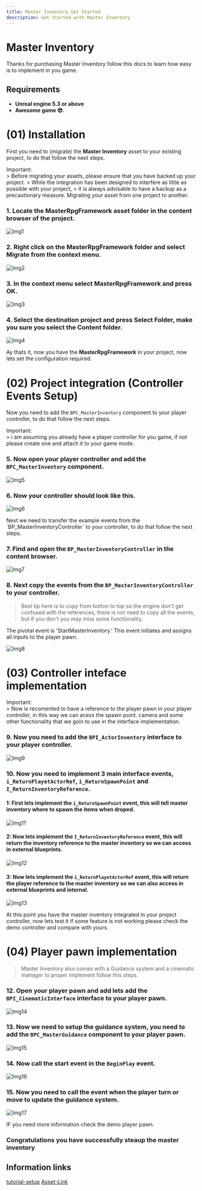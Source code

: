 ```yaml
---
title: Master Inventory Get Started
description: Get Started with Master Inventory
---
```


# Master Inventory

Thanks for purchasing Master Inventory follow this docs to learn how easy is to implement in you game.

## Requirements

- **Unreal engine 5.3 or above**
- **Awesome game 😎.**

<div class="grid gap-4 mt-6">

# (01) Installation

First you need to (migrate) the <strong>Master Inventory</strong> asset to your existing project, to do that follow the next steps.

<div class='flex flex-row bg-gray-900 h-10 w-full rounded-[30px]'>
	<span class='flex flex-col justify-center text-white font-bold grow-[1] max-w-[90%] text-center'>Important:</span>
	<div class='w-[10%] bg-red-400 rounded-r-2xl shadow-[0_0_20px_#d00000]'></div>
</div>
> Before migrating your assets, please ensure that you have backed up your project.
> While the integration has been designed to interfere as little as possible with your project,
> it is always advisable to have a backup as a precautionary measure.

<Callout icon="⚠️" type="info">
    Migrating your asset from one project to another.
</Callout>

###  1.  Locate the <strong>MasterRpgFramework</strong> asset folder in the content browser of the project.
![Img1](/MasterInventoryDocs/getStarted/01.png)

### 2.  Right click on the <strong>MasterRpgFramework</strong> folder and select <strong>Migrate</strong> from the context menu.
![Img2](/MasterInventoryDocs/getStarted/02.png)

### 3.  In the context menu select <strong>MasterRpgFramework</strong> and press <strong>OK</strong>.
![Img3](/MasterInventoryDocs/getStarted/03.png)

### 4.  Select the destination project and press <strong>Select Folder</strong>, make you sure you select the <strong>Content</strong> folder.
![Img4](/MasterInventoryDocs/getStarted/04.png)

<Callout icon="😎" type="success">
    Ay thats it, now you have the <strong>MasterRpgFramework</strong> in your project, now lets set the configuration required.
</Callout>


# (02) Project integration (Controller Events Setup)

Now you need to add the `BPC_MasterInventory` component to your player controller, to do that follow the next steps.

<div class='flex flex-row bg-gray-900 h-10 w-full rounded-[30px]'>
	<span class='flex flex-col justify-center text-white font-bold grow-[1] max-w-[90%] text-center'>Important:</span>
	<div class='w-[10%] bg-red-400 rounded-r-2xl shadow-[0_0_20px_#d00000]'></div>
</div>
> i am assuming you already have a player controller for you game, if not please create one and attach it to your game mode.

### 5.  Now open your player controller and add the `BPC_MasterInventory` component.
![Img5](/MasterInventoryDocs/getStarted/05.png)

### 6.  Now your controller should look like this.
![Img6](/MasterInventoryDocs/getStarted/06.png)

<Callout icon="👌" type="info">
    Next we need to transfer the example events from the `BP_MasterInventoryController` to your controller, to do that follow the next steps.
</Callout>

### 7.  Find and open the `BP_MasterInventoryController` in the content browser.
![Img7](/MasterInventoryDocs/getStarted/07.png)

### 8.  Next copy the events from the `BP_MasterInventoryController` to your controller.
> Best tip here is to copy from botton to top so the engine don't get confused with the references, there is not need to copy all the events, but if you don't you may miss some functionality.

<Callout icon="👌" type="info">
    The pivotal event is 'StartMasterInventory.' This event initiates and assigns all inputs to the player pawn.
</Callout>

![Img8](/MasterInventoryDocs/getStarted/08.png)

# (03) Controller inteface implementation

<div class='flex flex-row bg-gray-900 h-10 w-full rounded-[30px]'>
	<span class='flex flex-col justify-center text-white font-bold grow-[1] max-w-[90%] text-center'>Important:</span>
	<div class='w-[10%] bg-red-400 rounded-r-2xl shadow-[0_0_20px_#d00000]'></div>
</div>
> Now is recomented to have a reference to the player pawn in your player controller, in this way we can acess the spawn point. camera and some other functionality that we goin to use in the interface implementation.

### 9. Now you need to add the `BPI_ActorInventory` interface to your player controller.

![Img9](/MasterInventoryDocs/getStarted/09.png)

### 10. Now you need to implement 3 main interface events, `i_ReturnPlayetActorRef`, `i_ReturnSpawnPoint` and `I_ReturnInventoryReference`.

#### 1: First lets implement the `i_ReturnSpawnPoint` event, this will tell master inventory where to spawn the items when droped.

![Img11](/MasterInventoryDocs/getStarted/11.png)

#### 2: Now lets implement the `I_ReturnInventoryReference` event, this will return the inventory reference to the master inventory so we can access in external blueprints.

![Img12](/MasterInventoryDocs/getStarted/12.png)

#### 3: Now lets implement the `i_ReturnPlayetActorRef` event, this will return the player reference to the master inventory so we can also access in external blueprints and internal.

![Img13](/MasterInventoryDocs/getStarted/13.png)

<Callout icon="😍" type="success">
    At this point you have the master inventory integrated in your project controller, now lets test it if some feature is not working please check the demo controller and compare with yours.
</Callout>

# (04) Player pawn implementation
> Master Inventory also comes with a Guidance system and a cinematic manager to proper implement follow this steps.

### 12. Open your player pawn and add lets add the `BPI_CinematicInterface` interface to your player pawn.

![Img14](/MasterInventoryDocs/getStarted/14.png)

### 13. Now we need to setup the guidance system, you need to add the `BPC_MasterGuidance` component to your player pawn.

![Img15](/MasterInventoryDocs/getStarted/15.png)

### 14. Now call the start event in the `BeginPlay` event.
![Img16](/MasterInventoryDocs/getStarted/16.png)

### 15. Now you need to call the event when the player turn or move to update the guidance system.
![Img17](/MasterInventoryDocs/getStarted/17.png)

<Callout icon="🫡" type="info">
    IF you need more information check the demo player pawn.
</Callout>

### Congratulations you have successfully steaup the master inventory

## Information links
[tutorial-setup](https://youtu.be/87jMTX83RpI)
[Asset-Link](https://www.unrealengine.com/marketplace/en-US/product/b5c3ee6da047491a958b499c7f027713)

</div>
